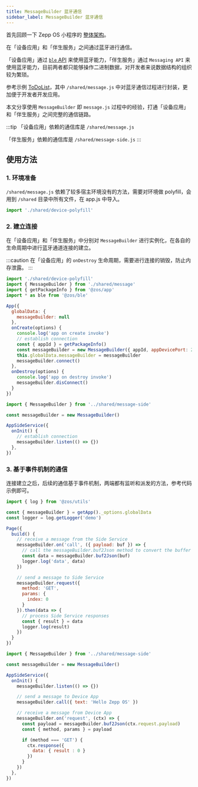 ```yaml
---
title: MessageBuilder 蓝牙通信
sidebar_label: MessageBuilder 蓝牙通信
---
```


首先回顾一下 Zepp OS 小程序的 [整体架构](../architecture/arc.mdx)。

在「设备应用」和「伴生服务」之间通过蓝牙进行通信。

「设备应用」通过 [`ble` API](../../reference/device-app-api/newAPI/ble/send.mdx) 来使用蓝牙能力，「伴生服务」通过 `Messaging API` 来使用蓝牙能力，目前两者都只能够操作二进制数据，对开发者来说数据结构的组织较为繁琐。

参考示例 [ToDoList](../../samples/app/toDoList.md)，其中 `/shared/message.js` 中对蓝牙通信过程进行封装，更加便于开发者开发应用。

本文分享使用 `MessageBuilder` 即 `message.js` 过程中的经验，打通「设备应用」和「伴生服务」之间完整的通信链路。

:::tip
「设备应用」依赖的通信库是 `/shared/message.js`

「伴生服务」依赖的通信库是 `/shared/message-side.js`
:::

## 使用方法

### 1. 环境准备

`/shared/message.js` 依赖了较多宿主环境没有的方法，需要对环境做 polyfill，会用到 `/shared` 目录中所有文件，在 app.js 中导入。

```js title=app.js
import './shared/device-polyfill'
```

### 2. 建立连接

在「设备应用」和「伴生服务」中分别对 `MessageBuilder` 进行实例化，在各自的生命周期中进行蓝牙通道连接的建立。

:::caution
在「设备应用」的 `onDestroy` 生命周期，需要进行连接的销毁，防止内存泄露。
:::

```js title=app.js
import './shared/device-polyfill'
import { MessageBuilder } from './shared/message'
import { getPackageInfo } from '@zos/app'
import * as ble from '@zos/ble'

App({
  globalData: {
    messageBuilder: null
  },
  onCreate(options) {
    console.log('app on create invoke')
    // establish connection
    const { appId } = getPackageInfo()
    const messageBuilder = new MessageBuilder({ appId, appDevicePort: 20, appSidePort: 0, ble })
    this.globalData.messageBuilder = messageBuilder
    messageBuilder.connect()
  },
  onDestroy(options) {
    console.log('app on destroy invoke')
    messageBuilder.disConnect()
  }
})
```

```js title=app-side/index.js
import { MessageBuilder } from '../shared/message-side'

const messageBuilder = new MessageBuilder()

AppSideService({
  onInit() {
    // establish connection
    messageBuilder.listen(() => {})
  },
})
```

### 3. 基于事件机制的通信

连接建立之后，后续的通信基于事件机制，两端都有监听和派发的方法，参考代码示例即可。

```js title=page.js
import { log } from '@zos/utils'

const { messageBuilder } = getApp()._options.globalData
const logger = log.getLogger('demo')

Page({
  build() {
    // receive a message from the Side Service
    messageBuilder.on('call', ({ payload: buf }) => {
      // call the messageBuilder.buf2Json method to convert the buffer to a JS JSON object
      const data = messageBuilder.buf2Json(buf)
      logger.log('data', data)
    })

    // send a message to Side Service
    messageBuilder.request({
      method: 'GET',
      params: {
        index: 0
      }
    }).then(data => {
      // process Side Service responses
      const { result } = data
      logger.log(result)
    })
  }
})
```

```js title=app-side/index.js
import { MessageBuilder } from '../shared/message-side'

const messageBuilder = new MessageBuilder()

AppSideService({
  onInit() {
    messageBuilder.listen(() => {})

    // send a message to Device App
    messageBuilder.call({ text: 'Hello Zepp OS' })

    // receive a message from Device App
    messageBuilder.on('request', (ctx) => {
      const payload = messageBuilder.buf2Json(ctx.request.payload)
      const { method, params } = payload

      if (method === 'GET') {
        ctx.response({
          data: { result : 0 }
        })
      }
    })
  },
})
```
